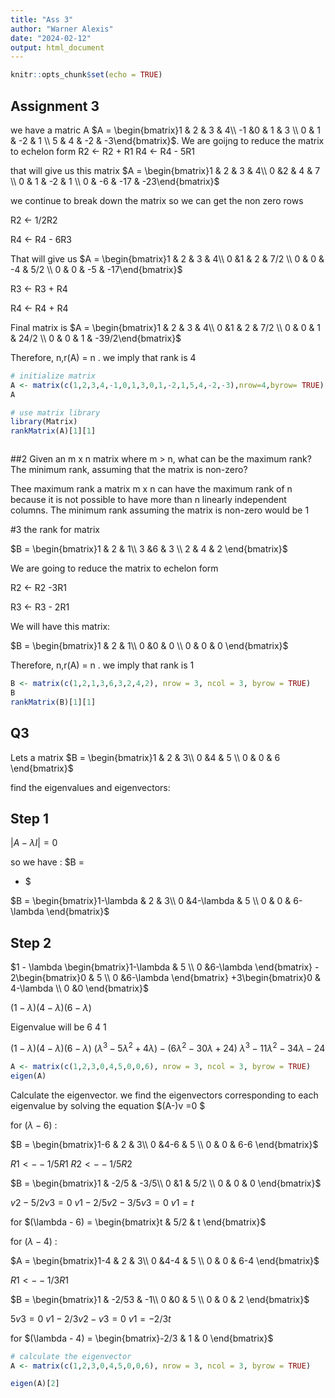 ```yaml
---
title: "Ass 3"
author: "Warner Alexis"
date: "2024-02-12"
output: html_document
---
```


```r
knitr::opts_chunk$set(echo = TRUE)
```

## Assignment 3 
we have a matric A 
$A = \begin{bmatrix}1 & 2 & 3 & 4\\ -1 &0 & 1 & 3 \\ 0 & 1 & -2 & 1 \\ 5 & 4 & -2 & -3\end{bmatrix}$.
We are goijng to reduce the matrix to echelon form 
R2 <- R2 + R1
R4 <- R4 - 5R1

that will give us this matrix 
$A = \begin{bmatrix}1 & 2 & 3 & 4\\ 0 &2 & 4 & 7 \\ 0 & 1 & -2 & 1 \\ 0 & -6 & -17 & -23\end{bmatrix}$

we continue to break down the matrix so we can get the non zero rows 


R2 <- 1/2R2


R4 <- R4 - 6R3

That will give us 
$A = \begin{bmatrix}1 & 2 & 3 & 4\\ 0 &1 & 2 & 7/2 \\ 0 & 0 & -4 & 5/2 \\ 0 & 0 & -5 & -17\end{bmatrix}$

R3 <- R3 + R4


R4 <- R4 + R4

Final matrix is 
$A = \begin{bmatrix}1 & 2 & 3 & 4\\ 0 &1 & 2 & 7/2 \\ 0 & 0 & 1 & 24/2 \\ 0 & 0 & 1 & -39/2\end{bmatrix}$

Therefore, n,r(A) = n . we imply that rank is 4

```r
# initialize matrix
A <- matrix(c(1,2,3,4,-1,0,1,3,0,1,-2,1,5,4,-2,-3),nrow=4,byrow= TRUE)
A

# use matrix library 
library(Matrix)
rankMatrix(A)[1][1]



```



##2  Given an m x n matrix where m > n, what can be the maximum rank? The minimum rank, assuming that the matrix is non-zero?

Thee maximum rank a matrix m x n can have the maximum rank of n because it is not possible to have more than n linearly independent columns. The minimum rank assuming the matrix is non-zero would be 1 

#3 the rank for matrix 

$B = \begin{bmatrix}1 & 2 & 1\\ 3 &6 & 3  \\ 2 & 4 & 2 \end{bmatrix}$

We are going to reduce the matrix to echelon form 


R2 <- R2 -3R1


R3 <- R3 - 2R1

We will have this matrix: 

$B = \begin{bmatrix}1 & 2 & 1\\ 0 &0 & 0  \\ 0 & 0 & 0 \end{bmatrix}$

Therefore, n,r(A) = n . we imply that rank is 1


```r
B <- matrix(c(1,2,1,3,6,3,2,4,2), nrow = 3, ncol = 3, byrow = TRUE)
B
rankMatrix(B)[1][1]

```



## Q3

Lets a matrix 
$B = \begin{bmatrix}1 & 2 & 3\\ 0 &4 & 5  \\ 0 & 0 & 6 \end{bmatrix}$

find the eigenvalues and eigenvectors: 

## Step 1  

$|A - \lambda I | = 0$

so we have :
 $B = \begin{bmatrix}1 & 2 & 3\\ 0 &4 & 5  \\ 0 & 0 & 6 \end{bmatrix} * \lambda \begin{bmatrix}1 & 0 & 0\\ 0 &1 & 0  \\ 0 & 0 & 1 \end{bmatrix}  $
 
$B = \begin{bmatrix}1-\lambda & 2 & 3\\ 0 &4-\lambda & 5  \\ 0 & 0 & 6-\lambda \end{bmatrix}$ 

## Step 2 

$1 - \lambda \begin{bmatrix}1-\lambda & 5 \\ 0 &6-\lambda \end{bmatrix} - 2\begin{bmatrix}0 & 5 \\ 0 &6-\lambda \end{bmatrix} +3\begin{bmatrix}0 & 4-\lambda \\ 0 &0 \end{bmatrix}$

$(1 - \lambda) (4-\lambda) (6-\lambda)$

Eigenvalue will be 6 4 1 

$(1 - \lambda) (4-\lambda) (6-\lambda)$
$(\lambda^3 - 5\lambda^2 +4\lambda)-(6\lambda^2 -30\lambda + 24)$
$\lambda^3 - 11\lambda^2 - 34\lambda - 24$

```r
A <- matrix(c(1,2,3,0,4,5,0,0,6), nrow = 3, ncol = 3, byrow = TRUE)
eigen(A)

```




Calculate the eigenvector.
we find the eigenvectors corresponding to each eigenvalue by solving the equation $(A-\lambda)v =0 $

for $(\lambda - 6)$ :


                   
$B = \begin{bmatrix}1-6 & 2 & 3\\ 0 &4-6 & 5  \\ 0 & 0 & 6-6 \end{bmatrix}$

$R1 <- -1/5R1$
$R2 <- -1/5R2$

$B = \begin{bmatrix}1 & -2/5 & -3/5\\ 0 &1 & 5/2  \\ 0 & 0 & 0 \end{bmatrix}$

$v2 - 5/2v3 = 0$
$v1 - 2/5v2-3/5v3 = 0$
$v1 = t$

for $(\lambda - 6) =  \begin{bmatrix}t & 5/2 & t \end{bmatrix}$


for $(\lambda - 4)$ :


                   
$A = \begin{bmatrix}1-4 & 2 & 3\\ 0 &4-4 & 5  \\ 0 & 0 & 6-4 \end{bmatrix}$

$R1 <- -1/3R1$


$B = \begin{bmatrix}1 & -2/53 & -1\\ 0 &0 & 5  \\ 0 & 0 & 2 \end{bmatrix}$

$5v3 = 0$
$v1 - 2/3v2-v3 = 0$
$v1 = -2/3t$


for $(\lambda - 4) =  \begin{bmatrix}-2/3 & 1 & 0 \end{bmatrix}$

```r
# calculate the eigenvector
A <- matrix(c(1,2,3,0,4,5,0,0,6), nrow = 3, ncol = 3, byrow = TRUE)

eigen(A)[2]
```



